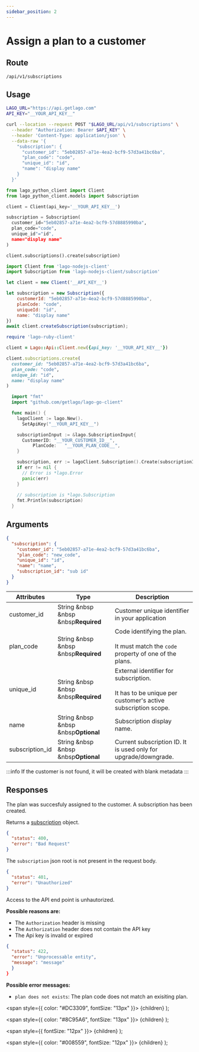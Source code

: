 ```yaml
---
sidebar_position: 2
---
```



# Assign a plan to a customer

## Route

```curl title="POST"
/api/v1/subscriptions
```

## Usage

<Tabs groupId="prog-language">
  <TabItem value="curl" label="Curl" default>

  ```bash
  LAGO_URL="https://api.getlago.com"
  API_KEY="__YOUR_API_KEY__"

  curl --location --request POST "$LAGO_URL/api/v1/subscriptions" \
    --header "Authorization: Bearer $API_KEY" \
    --header 'Content-Type: application/json' \
    --data-raw '{
      "subscription": {
        "customer_id": "5eb02857-a71e-4ea2-bcf9-57d3a41bc6ba",
        "plan_code": "code",
        "unique_id": "id",
        "name": "display name"
      }
    }'
  ```
  </TabItem>

  <TabItem value="python" label="Python">

  ```python
  from lago_python_client import Client
  from lago_python_client.models import Subscription

  client = Client(api_key='__YOUR_API_KEY__')

  subscription = Subscription(
    customer_id="5eb02857-a71e-4ea2-bcf9-57d8885990ba",
    plan_code="code",
    unique_id"="id",
    name="display name"
  )

  client.subscriptions().create(subscription)
  ```
  </TabItem>

  <TabItem value="javascript" label="Node.js">

  ```javascript
  import Client from 'lago-nodejs-client'
  import Subscription from 'lago-nodejs-client/subscription'

  let client = new Client('__API_KEY__')

  let subscription = new Subscription({
      customerId: "5eb02857-a71e-4ea2-bcf9-57d8885990ba",
      planCode: "code",
      uniqueId: "id",
      name: "display name"
  })
  await client.createSubscription(subscription);
  ```

  </TabItem>

  <TabItem value="ruby" label="Ruby">

  ```ruby
  require 'lago-ruby-client'

  client = Lago::Api::Client.new({api_key: '__YOUR_API_KEY__'})

  client.subscriptions.create(
    customer_id: "5eb02857-a71e-4ea2-bcf9-57d3a41bc6ba",
    plan_code: "code",
    unique_id: "id",
    name: "display name"
  )
  ```
  </TabItem>

  <TabItem value="go" label="Go">

  ```go
    import "fmt"
    import "github.com/getlago/lago-go-client"

    func main() {
      lagoClient := lago.New().
        SetApiKey("__YOUR_API_KEY__")

      subscriptionInput := &lago.SubscriptionInput{
        CustomerID: "__YOUR_CUSTOMER_ID__",
	   		PlanCode:   "__YOUR_PLAN_CODE__",
      }

      subscription, err := lagoClient.Subscription().Create(subscriptionInput)
      if err != nil {
        // Error is *lago.Error
        panic(err)
      }
        
      // subscription is *lago.Subscription
      fmt.Println(subscription)
    }
  ```

  </TabItem>
</Tabs>

## Arguments


```json
{
  "subscription": {
    "customer_id": "5eb02857-a71e-4ea2-bcf9-57d3a41bc6ba",
    "plan_code": "new_code",
    "unique_id": "id",
    "name": "name",
    "subscription_id": "sub id"
  }
}
```

| Attributes | Type | Description |
| -----------| -----| ----------- |
| customer_id | String &nbsp &nbsp &nbsp<Required>**Required**</Required> | Customer unique identifier in your application |
| plan_code | String &nbsp &nbsp &nbsp<Required>**Required**</Required> | Code identifying the plan.<br></br>It must match the `code` property of one of the plans. |
| unique_id | String &nbsp &nbsp &nbsp<Required>**Required**</Required> | External identifier for subscription.<br></br>It has to be unique per customer's active subscription scope. |
| name | String &nbsp &nbsp &nbsp<Optional>**Optional**</Optional> | Subscription display name. |
| subscription_id | String &nbsp &nbsp &nbsp<Optional>**Optional**</Optional> | Current subscription ID. It is used only for upgrade/downgrade. |


:::info
If the customer is not found, it will be created with blank metadata
:::

## Responses

<Tabs>
  <TabItem value="200" label="HTTP 200" default>

  The plan was succesfuly assigned to the customer. A subscription has been created.

  Returns a [subscription](./subscription-object) object.

  </TabItem>
  <TabItem value="400" label="HTTP 400">

  ```json
  {
    "status": 400,
    "error": "Bad Request"
  }
  ```

  The `subscription` json root is not present in the request body.

  </TabItem>
  <TabItem value="401" label="HTTP 401">

  ```json
  {
    "status": 401,
    "error": "Unauthorized"
  }
  ```

  Access to the API end point is unhautorized.

  **Possible reasons are:**
  * The `Authorization` header is missing
  * The `Authorization` header does not contain the API key
  * The Api key is invalid or expired


  </TabItem>

  <TabItem value="422" label="HTTP 422">

  ```json
  {
    "status": 422,
    "error": "Unprocessable entity",
    "message": "message"
    }
  }
  ```

  **Possible error messages:**
  * `plan does not exists`: The plan code does not match an exisiting plan.


  </TabItem>
</Tabs>

  <span
    style={{
      color: "#DC3309",
      fontSize: "13px"
    }}>
    {children}
  </span>
);

  <span
    style={{
      color: "#8C95A6",
      fontSize: "13px"
    }}>
    {children}
  </span>
);

  <span
    style={{
      fontSize: "12px"
    }}>
    {children}
  </span>
);

  <span
    style={{
      color: "#008559",
      fontSize: "12px"
    }}>
    {children}
  </span>
);
